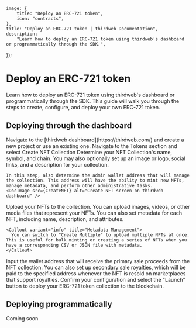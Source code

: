 
    image: {
        title: "Deploy an ERC-721 token",
        icon: "contracts",
    },
    title: "Deploy an ERC-721 token | thirdweb Documentation",
    description:
        "Learn how to deploy an ERC-721 token using thirdweb's dashboard or programmatically through the SDK.",
});

# Deploy an ERC-721 token

Learn how to deploy an ERC-721 token using thirdweb's dashboard or programmatically through the SDK. This guide will walk you through the steps to create, configure, and deploy your own ERC-721 token.

## Deploying through the dashboard

<Steps>
  <Step title="Create a project">
    Navigate to the [thirdweb dashboard](https://thirdweb.com/) and create a new project or use an existing one.
  </Step>
  <Step title="Select NFT Collection">
    Navigate to the Tokens section and select Create NFT Collection
    <DocImage src={TokenDeployment} alt="Token deployment screen on thirdweb dashboard" />
  </Step>
  <Step title="Configure Collection">
    Determine your NFT Collection's name, symbol, and chain. You may also optionally set up an image or logo, social links, and a description for your collection.

    In this step, also determine the admin wallet address that will manage the collection. This address will have the ability to mint new NFTs, manage metadata, and perform other administrative tasks.
    <DocImage src={CreateNFT} alt="Create NFT screen on thirdweb dashboard" />
  </Step>
  <Step title="Upload NFTs">
    Upload your NFTs to the collection. You can upload images, videos, or other media files that represent your NFTs. 
    You can also set metadata for each NFT, including name, description, and attributes.
    <DocImage src={UploadNFTs} alt="Upload NFTs screen on thirdweb dashboard" />

    <Callout variant="info" title="Metadata Management">
      You can switch to "Create Multiple" to upload multiple NFTs at once. This is useful for bulk minting or creating a series of NFTs when you have a corresponding CSV or JSON file with metadata.
    </Callout>
  </Step>
    <Step title="Determine Primary and Secondary Sale Recipients">
    Input the wallet address that will receive the primary sale proceeds from the NFT collection. You can also set up secondary sale royalties, which will be paid to the specified address whenever the NFT is resold on marketplaces that support royalties.
    <DocImage src={SaleRecipients} alt="Sale recipients screen on thirdweb dashboard" />
  </Step>
  <Step title="Deploy Collection">
    Confirm your configuration and select the "Launch" button to deploy your ERC-721 token collection to the blockchain.
  </Step>
</Steps>

## Deploying programmatically

Coming soon